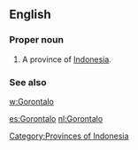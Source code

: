 ==English==

===Proper noun===
{{en-proper noun}}

# A province of [[Indonesia]].

===See also===
[[w:Gorontalo]]
[[Category:Provinces of Indonesia]]

[[es:Gorontalo]]
[[nl:Gorontalo]]